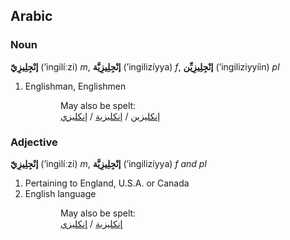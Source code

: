 ==Arabic==
===Noun===
'''إنْجِلِيزِيّ''' (’ingilí‎ːzi) ''m'', '''إنْجِلِيزِيَّة''' (’ingilizíyya) ''f'', '''إنْجِلِيزِيِّن''' (’ingiliziyyíin) ''pl''

#Englishman, Englishmen


::May also be spelt:
::[[‎انكليزي|إنكليزية]] / [[‎انكليزي|إنكليزي‎]] / [[‎انكليزي|إنكليزين]]


===Adjective===
'''إنْجِلِيزِيّ''' (’ingilí‎ːzi) ''m'', '''إنْجِلِيزِيَّة''' (’ingilizíyya) ''f and pl''

#Pertaining to England, U.S.A. or Canada
#English language


::May also be spelt:
::[[‎انكليزي|إنكليزية]] / [[‎انكليزي|إنكليزي‎]]